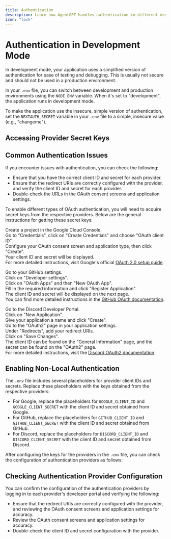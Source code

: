 ```yaml
---
title: Authentication
description: Learn how AgentGPT handles authentication in different development modes and with various providers.
icon: "lock"
---
```


# Authentication in Development Mode

In development mode, your application uses a simplified version of authentication for ease of testing and debugging. This is usually not secure and should not be used in a production environment.

In your `.env` file, you can switch between development and production environments using the `NODE_ENV` variable. When it's set to "development", the application runs in development mode.

To make the application use the insecure, simple version of authentication, set the `NEXTAUTH_SECRET` variable in your `.env` file to a simple, insecure value (e.g., "changeme").

## Accessing Provider Secret Keys

## Common Authentication Issues

If you encounter issues with authentication, you can check the following:

- Ensure that you have the correct client ID and secret for each provider.
- Ensure that the redirect URIs are correctly configured with the provider, and verify the client ID and secret for each provider.
- Double-check the URLs in the OAuth consent screens and application settings.

To enable different types of OAuth authentication, you will need to acquire secret keys from the respective providers. Below are the general instructions for getting these secret keys:

<Tabs>
  <Tab title="Google">

Create a project in the Google Cloud Console.  
Go to "Credentials", click on "Create Credentials" and choose "OAuth client ID".  
Configure your OAuth consent screen and application type, then click "Create".  
Your client ID and secret will be displayed.  
For more detailed instructions, visit Google's official [OAuth 2.0 setup guide](https://developers.google.com/identity/protocols/oauth2).

  </Tab>

  <Tab title="GitHub">

Go to your GitHub settings.  
Click on "Developer settings".  
Click on "OAuth Apps" and then "New OAuth App".  
Fill in the required information and click "Register Application".  
The client ID and secret will be displayed on the next page.  
You can find more detailed instructions in the [GitHub OAuth documentation](https://docs.github.com/en/developers/apps/building-oauth-apps).

  </Tab>

  <Tab title="Discord">

Go to the Discord Developer Portal.  
Click on "New Application".  
Give your application a name and click "Create".  
Go to the "OAuth2" page in your application settings.  
Under "Redirects", add your redirect URIs.  
Click on "Save Changes".  
The client ID can be found on the "General Information" page, and the secret can be found on the "OAuth2" page.  
For more detailed instructions, visit the [Discord OAuth2 documentation](https://discord.com/developers/docs/topics/oauth2).

  </Tab>
</Tabs>

## Enabling Non-Local Authentication

The `.env` file includes several placeholders for provider client IDs and secrets. Replace these placeholders with the keys obtained from the respective providers:

- For Google, replace the placeholders for `GOOGLE_CLIENT_ID` and `GOOGLE_CLIENT_SECRET` with the client ID and secret obtained from Google.
- For GitHub, replace the placeholders for `GITHUB_CLIENT_ID` and `GITHUB_CLIENT_SECRET` with the client ID and secret obtained from GitHub.
- For Discord, replace the placeholders for `DISCORD_CLIENT_ID` and `DISCORD_CLIENT_SECRET` with the client ID and secret obtained from Discord.

After configuring the keys for the providers in the `.env` file, you can check the configuration of authentication providers as follows:

## Checking Authentication Provider Configuration

You can confirm the configuration of the authentication providers by logging in to each provider's developer portal and verifying the following:

- Ensure that the redirect URIs are correctly configured with the provider, and reviewing the OAuth consent screens and application settings for accuracy.
- Review the OAuth consent screens and application settings for accuracy.
- Double-check the client ID and secret configuration with the provider.
